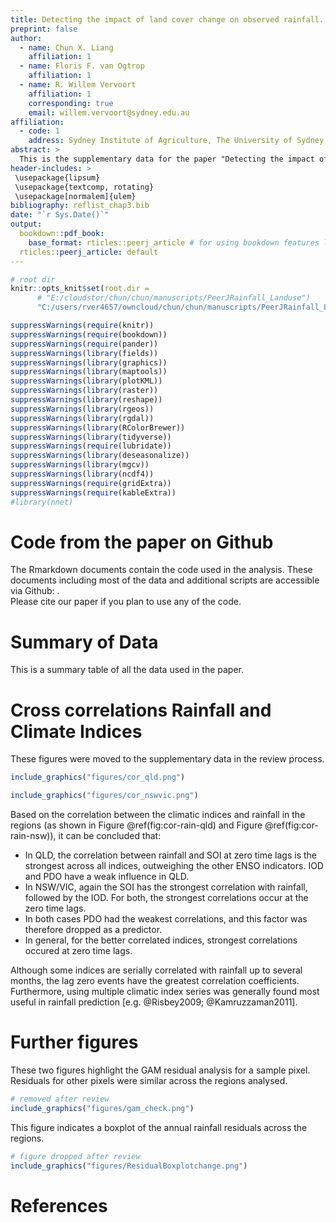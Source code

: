 ```yaml
---
title: Detecting the impact of land cover change on observed rainfall.
preprint: false
author:
  - name: Chun X. Liang
    affiliation: 1
  - name: Floris F. van Ogtrop
    affiliation: 1
  - name: R. Willem Vervoort
    affiliation: 1
    corresponding: true
    email: willem.vervoort@sydney.edu.au
affiliation:
  - code: 1
    address: Sydney Institute of Agriculture, The University of Sydney, NSW 2006
abstract: >
  This is the supplementary data for the paper "Detecting the impact of land cover change on observed rainfall." Peerj article number 35847 
header-includes: >
 \usepackage{lipsum}
 \usepackage{textcomp, rotating}
 \usepackage[normalem]{ulem}
bibliography: reflist_chap3.bib
date: "`r Sys.Date()`"
output:
  bookdown::pdf_book:
    base_format: rticles::peerj_article # for using bookdown features like \@ref()
  rticles::peerj_article: default
---
```

```r
# root dir
knitr::opts_knit$set(root.dir =
      # "E:/cloudstor/chun/chun/manuscripts/PeerJRainfall_Landuse")
      "C:/users/rver4657/owncloud/chun/chun/manuscripts/PeerJRainfall_Landuse")
```

```r
suppressWarnings(require(knitr))
suppressWarnings(require(bookdown))
suppressWarnings(require(pander))
suppressWarnings(library(fields))
suppressWarnings(library(graphics))
suppressWarnings(library(maptools))
suppressWarnings(library(plotKML))
suppressWarnings(library(raster))
suppressWarnings(library(reshape))
suppressWarnings(library(rgeos))
suppressWarnings(library(rgdal))
suppressWarnings(library(RColorBrewer))
suppressWarnings(library(tidyverse))
suppressWarnings(require(lubridate))
suppressWarnings(library(deseasonalize))
suppressWarnings(library(mgcv))
suppressWarnings(library(ncdf4))
suppressWarnings(require(gridExtra))
suppressWarnings(require(kableExtra))
#library(nnet)
```

Code from the paper on Github
===================
The Rmarkdown documents contain the code used in the analysis. These documents including most of the data and additional scripts are accessible via Github: \url{https://github.com/WillemVervoort/RainfallLandcover/releases}.  
Please cite our paper if you plan to use any of the code.

Summary of Data
================

This is a summary table of all the data used in the paper.


 \begin{sidewaystable}
 \caption{Summary of data.}
  \label{tab:ch3Data}
 \begin{tabular}{lllll}
  \hline
  \textbf{Data} & \textbf{Source} & \multicolumn{2}{c}{\textbf{Resolution}} & \textbf{Analysis period} \\\cline{3-4}
  & & Temporal & Spatial & \\\hline
  Percent tree cover & MOD44B & Annual &	250m & 2000-2010\\
  Trend of vegetation cover change  &	DLCD (2009)	& Onetime & 250m	& Trend of Apr 2000 - Apr 2008\\
  Rainfall &	AWAP gridded rainfall data &	Monthly &	0.05\textdegree$\times$0.05\textdegree & Jan 1979- Dec 2008\\
  SOI	& BoM	& Monthly &	N/A &	Jan 1979- Dec 2008\\
  NINO 3, 3.4, 4 &	IRI/LDEO data library	& Monthly	& N/A	& Jan 1979- Dec 2008\\
  PDO	& NOAA & Monthly	& N/A	& Jan 1979- Dec 2008\\
  IOD	& POAMA-2 dataset	& Monthly	& N/A	& Jan 1979- Dec 2008\\
  \hline
  \end{tabular}
\end{sidewaystable}

\newpage

Cross correlations Rainfall and Climate Indices
===============================================

These figures were moved to the supplementary data in the review process. 

```r
include_graphics("figures/cor_qld.png")
```

```r
include_graphics("figures/cor_nswvic.png")
```

Based on the correlation between the climatic indices and rainfall in the regions (as shown in Figure \@ref(fig:cor-rain-qld) and Figure \@ref(fig:cor-rain-nsw)), it can be concluded that:

- In QLD, the correlation between rainfall and SOI at zero time lags is the strongest across all indices, outweighing the other ENSO indicators. IOD and PDO have a weak influence in QLD.  
- In NSW/VIC, again the SOI has the strongest correlation with rainfall, followed by the IOD. For both, the strongest correlations occur at the zero time lags.  
- In both cases PDO had the weakest correlations, and this factor was therefore dropped as a predictor.  
- In general, for the better correlated indices, strongest correlations occured at zero time lags.  

Although some indices are serially correlated with rainfall up to several months, the lag zero events have the greatest correlation coefficients. Furthermore, using multiple climatic index series was generally found most useful in rainfall prediction [e.g. @Risbey2009; @Kamruzzaman2011]. 

\newpage

Further figures
===================

These two figures highlight the GAM residual analysis for a sample pixel. Residuals for other pixels were similar across the regions analysed.

```r
# removed after review
include_graphics("figures/gam_check.png")
```

This figure indicates a boxplot of the annual rainfall residuals across the regions.

```r
# figure dropped after review
include_graphics("figures/ResidualBoxplotchange.png")
```


# References
